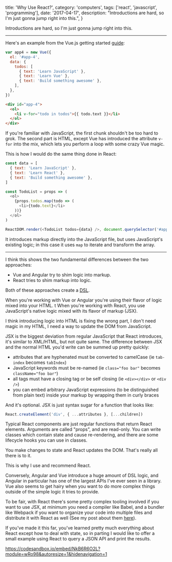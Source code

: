   title: 'Why Use React?',
  category: 'computers',
  tags: ['react', 'javascript', 'programming'],
  date: '2017-04-17',
  description:
    "Introductions are hard, so I'm just gonna jump right into this.",
}

Introductions are hard, so I'm just gonna jump right into this.

---

Here's an example from the Vue.js getting started [guide](http://vuejs.org/v2/guide/):

```javascript
var app4 = new Vue({
  el: '#app-4',
  data: {
    todos: [
      { text: 'Learn JavaScript' },
      { text: 'Learn Vue' },
      { text: 'Build something awesome' },
    ],
  },
})
```

```html
<div id="app-4">
  <ol>
    <li v-for="todo in todos">{{ todo.text }}</li>
  </ol>
</div>
```

If you're familiar with JavaScript, the first chunk shouldn't be too hard to grok. The second part is HTML, except Vue has introduced the attribute `v-for` into the mix, which lets you perform a loop with some crazy Vue magic.

This is how I would do the same thing done in React:

```javascript
const data = [
  { text: 'Learn JavaScript' },
  { text: 'Learn React' },
  { text: 'Build something awesome' },
]

const TodoList = props => (
  <ol>
    {props.todos.map(todo => (
      <li>{todo.text}</li>
    ))}
  </ol>
)

ReactDOM.render(<TodoList todos={data} />, document.querySelector('#app'))
```

It introduces markup directly into the JavaScript file, but uses JavaScript's existing logic; in this case it uses `map` to iterate and transform the array.

---

I think this shows the two fundamental differences between the two approaches:

- Vue and Angular try to shim logic into markup.
- React tries to shim markup into logic.

Both of these approaches create a [DSL](https://en.wikipedia.org/wiki/Domain-specific_language).

When you're working with Vue or Angular you're using their flavor of logic mixed into your HTML.
t
When you're working with React, you use JavaScript's native logic mixed with its flavor of markup (JSX).

I think introducing logic into HTML is fixing the wrong part, I don't need magic in my HTML, I need a way to update the DOM from JavaScript.

JSX is the biggest deviation from regular JavaScript that React introduces, it's similar to XML/HTML, but not quite same. The difference between JSX and the normal HTML you'd write can be summed up pretty quickly:

- attributes that are hyphenated must be converted to camelCase (ie `tab-index` becomes `tabIndex`)
- JavaScript keywords must be re-named (ie `class="foo bar"` becomes `className="foo bar"`)
- all tags must have a closing tag or be self closing (ie `<div></div>` or `<div />`)
- you can embed arbitrary JavaScript expressions (to be distinguished from plain text) inside your markup by wrapping them in curly braces

And it's optional. JSX is just syntax sugar for a function that looks like:

```javascript
React.createElement('div', { ...attributes }, [...children])
```

Typical React components are just regular functions that return React elements. Arguments are called "props", and are read-only.
You can write classes which contain state and cause re-rendering, and there are some lifecycle hooks you can use in classes.

You make changes to state and React updates the DOM. That's really all there is to it.

This is why I use and recommend React.

Conversely, Angular and Vue introduce a huge amount of DSL logic, and Angular in particular has one of the largest APIs I've ever seen in a library. Vue also seems to get hairy when you want to do more complex things outside of the simple logic it tries to provide.

To be fair, with React there's some pretty complex tooling involved if you want to use JSX, at minimum you need a compiler like Babel, and a bundler like Webpack if you want to organize your code into multiple files and distribute it with React as well (See my post about them [here](./babel-webpack)).

If you've made it this far, you've learned pretty much everything about React except how to deal with state, so in parting I would like to offer a small example using React to query a JSON API and print the results.

https://codesandbox.io/embed/NkB6R6O2L?module=wRo98&autoresize=1&hidenavigation=1
